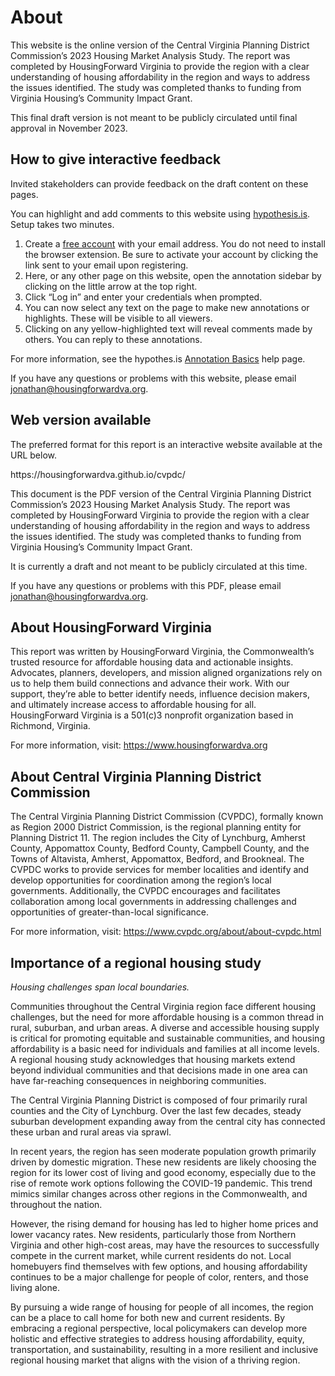 # About {.unnumbered}

::: {.content-visible when-format="html"}

This website is the online version of the Central Virginia Planning District Commission's 2023 Housing Market Analysis Study. The report was completed by HousingForward Virginia to provide the region with a clear understanding of housing affordability in the region and ways to address the issues identified. The study was completed thanks to funding from Virginia Housing's Community Impact Grant.

This final draft version is not meant to be publicly circulated until final approval in November 2023.

:::: callout-tip
## How to give interactive feedback

Invited stakeholders can provide feedback on the draft content on these pages.

You can highlight and add comments to this website using [hypothesis.is](https://web.hypothes.is/). Setup takes two minutes.

1.  Create a [free account](https://web.hypothes.is/start/) with your email address. You do not need to install the browser extension. Be sure to activate your account by clicking the link sent to your email upon registering.
2.  Here, or any other page on this website, open the annotation sidebar by clicking on the little arrow at the top right.
3.  Click "Log in" and enter your credentials when prompted.
4.  You can now select any text on the page to make new annotations or highlights. These will be visible to all viewers.
5.  Clicking on any yellow-highlighted text will reveal comments made by others. You can reply to these annotations.

For more information, see the hypothes.is [Annotation Basics](https://web.hypothes.is/help/annotation-basics/) help page.

If you have any questions or problems with this website, please email [jonathan\@housingforwardva.org](mailto:jonathan@housingforwardva.org).
::::

:::

::: {.content-visible when-format="pdf"}

:::: callout-tip

## Web version available

The preferred format for this report is an interactive website available at the URL below.

https://housingforwardva.github.io/cvpdc/

::::

This document is the PDF version of the Central Virginia Planning District Commission's 2023 Housing Market Analysis Study. The report was completed by HousingForward Virginia to provide the region with a clear understanding of housing affordability in the region and ways to address the issues identified. The study was completed thanks to funding from Virginia Housing's Community Impact Grant.

It is currently a draft and not meant to be publicly circulated at this time.

If you have any questions or problems with this PDF, please email [jonathan\@housingforwardva.org](mailto:jonathan@housingforwardva.org).

:::

## About HousingForward Virginia {.unnumbered}

This report was written by HousingForward Virginia, the Commonwealth's trusted resource for affordable housing data and actionable insights. Advocates, planners, developers, and mission aligned organizations rely on us to help them build connections and advance their work. With our support, they're able to better identify needs, influence decision makers, and ultimately increase access to affordable housing for all. HousingForward Virginia is a 501(c)3 nonprofit organization based in Richmond, Virginia.

For more information, visit: <https://www.housingforwardva.org>

## About Central Virginia Planning District Commission {.unnumbered}

The Central Virginia Planning District Commission (CVPDC), formally known as Region 2000 District Commission, is the regional planning entity for Planning District 11. The region includes the City of Lynchburg, Amherst County, Appomattox County, Bedford County, Campbell County, and the Towns of Altavista, Amherst, Appomattox, Bedford, and Brookneal. The CVPDC works to provide services for member localities and identify and develop opportunities for coordination among the region's local governments. Additionally, the CVPDC encourages and facilitates collaboration among local governments in addressing challenges and opportunities of greater-than-local significance.

For more information, visit: <https://www.cvpdc.org/about/about-cvpdc.html>

## Importance of a regional housing study {.unnumbered}
*Housing challenges span local boundaries.*

Communities throughout the Central Virginia region face different housing challenges, but the need for more affordable housing is a common thread in rural, suburban, and urban areas. A diverse and accessible housing supply is critical for promoting equitable and sustainable communities, and housing affordability is a basic need for individuals and families at all income levels. A regional housing study acknowledges that housing markets extend beyond individual communities and that decisions made in one area can have far-reaching consequences in neighboring communities.

The Central Virginia Planning District is composed of four primarily rural counties and the City of Lynchburg. Over the last few decades, steady suburban development expanding away from the central city has connected these urban and rural areas via sprawl.

In recent years, the region has seen moderate population growth primarily driven by domestic migration. These new residents are likely choosing the region for its lower cost of living and good economy, especially due to the rise of remote work options following the COVID-19 pandemic. This trend mimics similar changes across other regions in the Commonwealth, and throughout the nation.

However, the rising demand for housing has led to higher home prices and lower vacancy rates. New residents, particularly those from Northern Virginia and other high-cost areas, may have the resources to successfully compete in the current market, while current residents do not. Local homebuyers find themselves with few options, and housing affordability continues to be a major challenge for people of color, renters, and those living alone.

By pursuing a wide range of housing for people of all incomes, the region can be a place to call home for both new and current residents. By embracing a regional perspective, local policymakers can develop more holistic and effective strategies to address housing affordability, equity, transportation, and sustainability, resulting in a more resilient and inclusive regional housing market that aligns with the vision of a thriving region.
